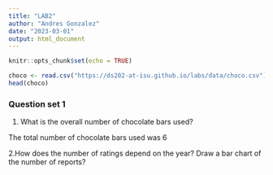 ```yaml
---
title: "LAB2"
author: "Andres Gonzalez"
date: "2023-03-01"
output: html_document
---
```


```r
knitr::opts_chunk$set(echo = TRUE)
```

```r
choco <- read.csv("https://ds202-at-isu.github.io/labs/data/choco.csv")
head(choco)
```


### Question set 1

1. What is the overall number of chocolate bars used?

The total number of chocolate bars used was 6 

2.How does the number of ratings depend on the year? Draw a bar chart of the number of reports?

```r

```



